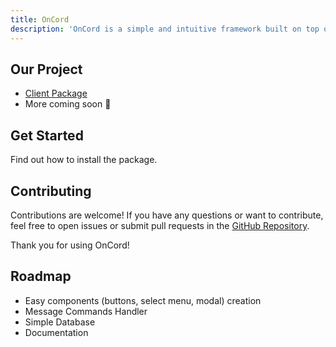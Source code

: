 ```yaml
---
title: OnCord
description: 'OnCord is a simple and intuitive framework built on top of discord.js, designed to simplify your Discord bot development.'
---
```


## Our Project
- [Client Package](https://github.com/igorwastaken/oncord/tree/main/packages/client)
- More coming soon 👀

## Get Started
<CardGroup cols={2}>
  <Card 
    title="Installation"
    icon="download"
    href="/installation">
      Find out how to install the package.
  </Card>
</CardGroup>

## Contributing

Contributions are welcome! If you have any questions or want to contribute, feel free to open issues or submit pull requests in the [GitHub Repository](https://github.com/igorwastaken/oncord).

Thank you for using OnCord!

## Roadmap
- Easy components (buttons, select menu, modal) creation
- Message Commands Handler
- Simple Database
- Documentation

